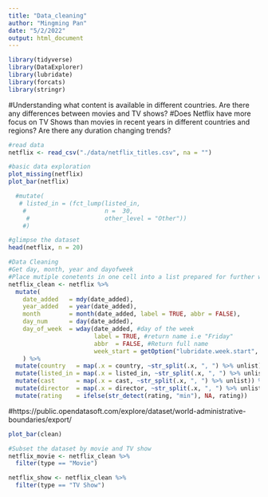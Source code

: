 ```yaml
---
title: "Data_cleaning"
author: "Mingming Pan"
date: "5/2/2022"
output: html_document
---
```



```r
library(tidyverse)
library(DataExplorer)
library(lubridate)
library(forcats)
library(stringr)
```


#Understanding what content is available in different countries. Are there any differences between movies and TV shows?
#Does Netflix have more focus on TV Shows than movies in recent years in different countries and regions? Are there any duration changing trends?
```r
#read data
netflix <- read_csv("./data/netflix_titles.csv", na = "")

#basic data exploration
plot_missing(netflix)
plot_bar(netflix)
```
```r
  #mutate(
   # listed_in = (fct_lump(listed_in, 
    #                      n =  30, 
     #                     other_level = "Other"))
    #)
```

```r
#glimpse the dataset
head(netflix, n = 20)
```


```r
#Data Cleaning
#Get day, month, year and dayofweek
#Place mutiple conetents in one cell into a list prepared for further wrangling
netflix_clean <- netflix %>%
  mutate(
    date_added   = mdy(date_added),
    year_added   = year(date_added),
    month        = month(date_added, label = TRUE, abbr = FALSE),
    day_num      = day(date_added),
    day_of_week  = wday(date_added, #day of the week
                        label = TRUE, #return name i.e "Friday"
                        abbr  = FALSE, #Return full name
                        week_start = getOption("lubridate.week.start", 1)) #1 = Monday)
    ) %>%
  mutate(country   = map(.x = country, ~str_split(.x, ", ") %>% unlist)) %>%
  mutate(listed_in = map(.x = listed_in, ~str_split(.x, ", ") %>% unlist)) %>%
  mutate(cast      = map(.x = cast, ~str_split(.x, ", ") %>% unlist)) %>%
  mutate(director  = map(.x = director, ~str_split(.x, ", ") %>% unlist)) %>%
  mutate(rating    = ifelse(str_detect(rating, "min"), NA, rating))
```

#https://public.opendatasoft.com/explore/dataset/world-administrative-boundaries/export/

```r
plot_bar(clean)
```

```r
#Subset the dataset by movie and TV show
netflix_movie <- netflix_clean %>%
  filter(type == "Movie")

netflix_show <- netflix_clean %>%
  filter(type == "TV Show")
```






